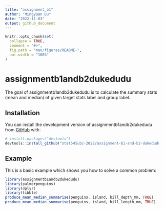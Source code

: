 ```yaml
---
title: "assignment_b1"
author: "Mingyuan Du"
date: "2022-11-03"
output: github_document
---
```


<!-- README.md is generated from README.Rmd. Please edit that file -->

```r
knitr::opts_chunk$set(
  collapse = TRUE,
  comment = "#>",
  fig.path = "man/figures/README-",
  out.width = "100%"
)
```

# assignmentb1andb2dukedudu

<!-- badges: start -->
<!-- badges: end -->

The goal of assignmentb1andb2dukedudu is to calculate the summary stats (mean and median) of given target stats label and group label.

## Installation

You can install the development version of assignmentb1andb2dukedudu from [GitHub](https://github.com/) with:

``` r
# install.packages("devtools")
devtools::install_github("stat545ubc-2022/assignment-b1-and-b2-dukedudu", ref=0.1.0)
```

## Example

This is a basic example which shows you how to solve a common problem:

```r
library(assignmentb1andb2dukedudu)
library(palmerpenguins)
library(dplyr)
library(tibble)
produce_mean_median_summarise(penguins, island, bill_depth_mm, TRUE)
produce_mean_median_summarise(penguins, island, bill_length_mm, TRUE)
```
